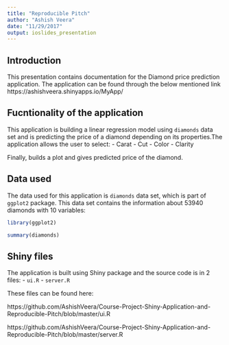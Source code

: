 ```yaml
---
title: "Reproducible Pitch"
author: "Ashish Veera"
date: "11/29/2017"
output: ioslides_presentation
---
```



## Introduction
This presentation contains documentation for the Diamond price prediction application. The application can be found through the below mentioned link 
https://ashishveera.shinyapps.io/MyApp/


## Fucntionality of the application
This application is building a linear regression model using `diamonds` data set and is predicting the price of a diamond depending on its properties.The application allows the user to select:
- Carat 
- Cut 
- Color 
- Clarity 

Finally, builds a plot and gives predicted price of the diamond.

## Data used

The data used for this application is `diamonds` data set, which is part of `ggplot2` package.
This data set contains the information about 53940 diamonds with 10 variables:
```r
library(ggplot2)
```

```r
summary(diamonds)

```

## Shiny files

The application is built using Shiny package and the source code is in 2 files:
- `ui.R`
- `server.R`

These files can be found here:

https://github.com/AshishVeera/Course-Project-Shiny-Application-and-Reproducible-Pitch/blob/master/ui.R

https://github.com/AshishVeera/Course-Project-Shiny-Application-and-Reproducible-Pitch/blob/master/server.R


